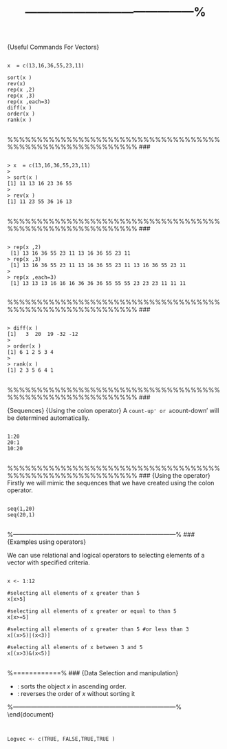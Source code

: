 %------------------------------------------%
### 
{Useful Commands For Vectors}

<pre>
<code>
x  = c(13,16,36,55,23,11)

sort(x )
rev(x)
rep(x ,2)
rep(x ,3)
rep(x ,each=3)
diff(x )
order(x )
rank(x )
</code>
</pre>

%%%%%%%%%%%%%%%%%%%%%%%%%%%%%%%%%%%%%%%%%%%%%%%%%%%%%%%%%%
### 
<pre>
<code>
> x  = c(13,16,36,55,23,11)
>
> sort(x )
[1] 11 13 16 23 36 55
>
> rev(x )
[1] 11 23 55 36 16 13
</code>
</pre>

%%%%%%%%%%%%%%%%%%%%%%%%%%%%%%%%%%%%%%%%%%%%%%%%%%%%%%%%%%
### 
<pre>
<code>
> rep(x ,2)
 [1] 13 16 36 55 23 11 13 16 36 55 23 11
> rep(x ,3)
 [1] 13 16 36 55 23 11 13 16 36 55 23 11 13 16 36 55 23 11
>
> rep(x ,each=3)
 [1] 13 13 13 16 16 16 36 36 36 55 55 55 23 23 23 11 11 11
 </code>
</pre>

%%%%%%%%%%%%%%%%%%%%%%%%%%%%%%%%%%%%%%%%%%%%%%%%%%%%%%%%%%
### 
<pre>
<code>
> diff(x )
[1]   3  20  19 -32 -12
>
> order(x )
[1] 6 1 2 5 3 4
>
> rank(x )
[1] 2 3 5 6 4 1
</code>
</pre>
</code>
</pre>

%%%%%%%%%%%%%%%%%%%%%%%%%%%%%%%%%%%%%%%%%%%%%%%%%%%%%%%%%%
### 

{Sequences}
{Using the colon operator}
A `count-up' or a `count-down' will be determined automatically.
<pre>
<code>
1:20
20:1
10:20
</code>
</pre>

%%%%%%%%%%%%%%%%%%%%%%%%%%%%%%%%%%%%%%%%%%%%%%%%%%%%%%%%%%
### 
{Using the \texttt{seq()} operator}
Firstly we will mimic the sequences that we have created using the colon operator.
<pre>
<code>
seq(1,20)
seq(20,1)
</code>
</pre>


%---------------------------------------------------------------------------------%
### 
{Examples using operators}

We can use relational and logical operators to selecting elements
of a vector with specified criteria.

<pre>
<code>
x <- 1:12

#selecting all elements of x greater than 5
x[x>5]

#selecting all elements of x greater or equal to than 5
x[x>=5]

#selecting all elements of x greater than 5 #or less than 3
x[(x>5)|(x<3)]

#selecting all elements of x between 3 and 5
x[(x>3)&(x<5)]
</code>
</pre>

%============%
### 
{Data Selection and manipulation}


*  \texttt{sort(x)} : sorts the object $x$ in ascending order.
*  \texttt{rev(x)} : reverses the order of $x$ without sorting it


%---------------------------------------------------------------------------------%
\end{document}


<pre>
<code>

Logvec <- c(TRUE, FALSE,TRUE,TRUE )

</code>
</pre>



